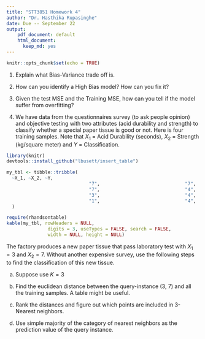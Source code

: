 ```yaml
---
title: "STT3851 Homework 4"
author: "Dr. Hasthika Rupasinghe"
date: Due -- September 22
output: 
    pdf_document: default
    html_document:
      keep_md: yes
---
```


```r
knitr::opts_chunk$set(echo = TRUE)
```


1) Explain what Bias-Variance trade off is.

2) How can you identify a High Bias model? How can you fix it?  

3) Given the test MSE and the Training MSE, how can you tell if the model suffer from overfitting?

4) We have data from the questionnaires survey (to ask people opinion) and objective testing with two attributes (acid durability and strength)
to classify whether a special paper tissue is good or not. Here is four training samples. Note that $X_1$ = Acid Durability (seconds), $X_2$ = Strength (kg/square meter) and $Y$ = Classification.

```r
library(knitr)
devtools::install_github("lbusett/insert_table")

my_tbl <- tibble::tribble(
  ~X_1, ~X_2, ~Y,
                              "7",                               "7",               "Bad",
                              "7",                               "4",               "Bad",
                              "3",                               "4",              "Good",
                              "1",                               "4",              "Good"
  )

require(rhandsontable)
kable(my_tbl, rowHeaders = NULL,
               digits = 3, useTypes = FALSE, search = FALSE,
               width = NULL, height = NULL)

```


The factory produces a new paper tissue that pass laboratory test with $X_1 = 3$ and $X_2 = 7$. Without another expensive survey, use the following steps to find the classification of this new tissue.

  a) Suppose use $K = 3$
  
  b) Find the euclidean distance between the query-instance (3, 7) and all the training samples. A table might be useful.
  
  c) Rank the distances and figure out which points are included in 3-Nearest neighbors.
  
  d) Use simple majority of the category of nearest neighbors as the prediction value of the query instance. 




